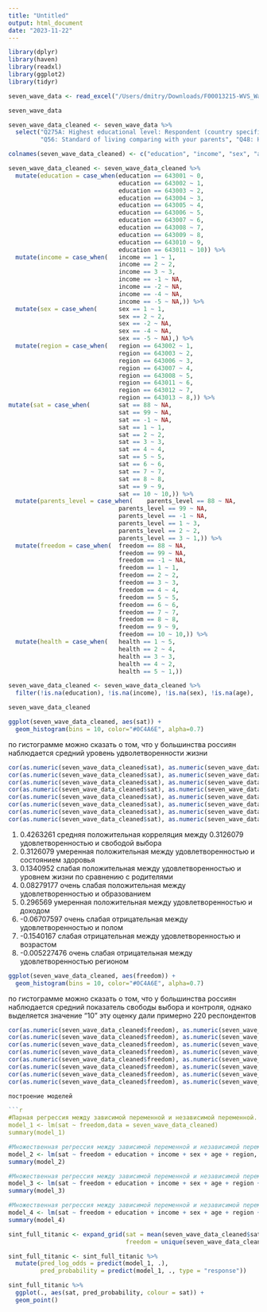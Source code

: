 ---
title: "Untitled"
output: html_document
date: "2023-11-22"
---

```{r}
library(dplyr) 
library(haven)
library(readxl)
library(ggplot2)
library(tidyr)
```

```{r}
seven_wave_data <- read_excel("/Users/dmitry/Downloads/F00013215-WVS_Wave_7_Russian_Federation_Excel_v5.0.xlsx")

seven_wave_data
```
```{r}

seven_wave_data_cleaned <- seven_wave_data %>%
  select("Q275A: Highest educational level: Respondent (country specific)", "Q288R: Income level (Recoded)", "Q260: Sex", "Q262: Age", "N_REGION_WVS: Region country specific", "Q49: Satisfaction with your life", 
         "Q56: Standard of living comparing with your parents", "Q48: How much freedom of choice and control", "Q47: State of health (subjective)") 

colnames(seven_wave_data_cleaned) <- c("education", "income", "sex", "age", "region", "sat", "parents_level", "freedom", "health")

seven_wave_data_cleaned <- seven_wave_data_cleaned %>%
  mutate(education = case_when(education == 643001 ~ 0,
                               education == 643002 ~ 1,
                               education == 643003 ~ 2,
                               education == 643004 ~ 3,
                               education == 643005 ~ 4,
                               education == 643006 ~ 5,
                               education == 643007 ~ 6,
                               education == 643008 ~ 7,
                               education == 643009 ~ 8,
                               education == 643010 ~ 9,
                               education == 643011 ~ 10)) %>%
  mutate(income = case_when(   income == 1 ~ 1,
                               income == 2 ~ 2,
                               income == 3 ~ 3,
                               income == -1 ~ NA,
                               income == -2 ~ NA,
                               income == -4 ~ NA,
                               income == -5 ~ NA,)) %>%
  mutate(sex = case_when(      sex == 1 ~ 1,
                               sex == 2 ~ 2,
                               sex == -2 ~ NA,
                               sex == -4 ~ NA,
                               sex == -5 ~ NA),) %>%
  mutate(region = case_when(   region == 643002 ~ 1,
                               region == 643003 ~ 2,
                               region == 643006 ~ 3,
                               region == 643007 ~ 4,
                               region == 643008 ~ 5,
                               region == 643011 ~ 6,
                               region == 643012 ~ 7,
                               region == 643013 ~ 8,)) %>%
mutate(sat = case_when(        sat == 88 ~ NA,
                               sat == 99 ~ NA,
                               sat == -1 ~ NA,
                               sat == 1 ~ 1,
                               sat == 2 ~ 2,
                               sat == 3 ~ 3,
                               sat == 4 ~ 4,
                               sat == 5 ~ 5,
                               sat == 6 ~ 6,
                               sat == 7 ~ 7,
                               sat == 8 ~ 8,
                               sat == 9 ~ 9,
                               sat == 10 ~ 10,)) %>%
  mutate(parents_level = case_when(    parents_level == 88 ~ NA,
                               parents_level == 99 ~ NA,
                               parents_level == -1 ~ NA,
                               parents_level == 1 ~ 3,
                               parents_level == 2 ~ 2,
                               parents_level == 3 ~ 1,)) %>%
  mutate(freedom = case_when(  freedom == 88 ~ NA,
                               freedom == 99 ~ NA,
                               freedom == -1 ~ NA,
                               freedom == 1 ~ 1,
                               freedom == 2 ~ 2,
                               freedom == 3 ~ 3,
                               freedom == 4 ~ 4,
                               freedom == 5 ~ 5,
                               freedom == 6 ~ 6,
                               freedom == 7 ~ 7,
                               freedom == 8 ~ 8,
                               freedom == 9 ~ 9,
                               freedom == 10 ~ 10,)) %>%
  mutate(health = case_when(   health == 1 ~ 5,
                               health == 2 ~ 4,
                               health == 3 ~ 3,
                               health == 4 ~ 2,
                               health == 5 ~ 1,))

seven_wave_data_cleaned <- seven_wave_data_cleaned %>%
  filter(!is.na(education), !is.na(income), !is.na(sex), !is.na(age), !is.na(region), !is.na(sat), !is.na(parents_level), !is.na(freedom), !is.na(health))

seven_wave_data_cleaned

```


```{r}

ggplot(seven_wave_data_cleaned, aes(sat)) +    
  geom_histogram(bins = 10, color="#0C4A6E", alpha=0.7)
```
по гистограмме можно сказать о том, что у большинства россиян наблюдается средний уровень удволетворенности жизни

```{r}
cor(as.numeric(seven_wave_data_cleaned$sat), as.numeric(seven_wave_data_cleaned$freedom), use = "complete.obs") 
cor(as.numeric(seven_wave_data_cleaned$sat), as.numeric(seven_wave_data_cleaned$health), use = "complete.obs") 
cor(as.numeric(seven_wave_data_cleaned$sat), as.numeric(seven_wave_data_cleaned$parents_level), use = "complete.obs") 
cor(as.numeric(seven_wave_data_cleaned$sat), as.numeric(seven_wave_data_cleaned$education), use = "complete.obs") 
cor(as.numeric(seven_wave_data_cleaned$sat), as.numeric(seven_wave_data_cleaned$income), use = "complete.obs") 
cor(as.numeric(seven_wave_data_cleaned$sat), as.numeric(seven_wave_data_cleaned$sex), use = "complete.obs") 
cor(as.numeric(seven_wave_data_cleaned$sat), as.numeric(seven_wave_data_cleaned$age), use = "complete.obs") 
cor(as.numeric(seven_wave_data_cleaned$sat), as.numeric(seven_wave_data_cleaned$region), use = "complete.obs") 
```
1) 0.4263261 средняя положительная корреляция между 0.3126079 удовлетворенностью и свободой выбора 
2) 0.3126079 умеренная положительная между удовлетворенностью и состоянием здоровья 
3) 0.1340952 слабая положительная между удовлетворенностью и уровнем жизни по сравнению с родителями
4) 0.08279177 очень слабая положительная между удовлетворенностью и образованием
5) 0.296569 умеренная положительная между удовлетворенностью и доходом
6) -0.06707597 очень слабая отрицательная между удовлетворенностью и полом
7) -0.1540167 слабая отрицательная между удовлетворенностью и возрастом
8) -0.005227476 очень слабая отрицательная между удовлетворенностью регионом

```{r}

ggplot(seven_wave_data_cleaned, aes(freedom)) +
  geom_histogram(bins = 10, color="#0C4A6E", alpha=0.7)
``` 
по гистограмме можно сказать о том, что у большинства россиян наблюдается средний показатель свободы выбора и контроля, однако выделяется значение "10" эту оценку дали примерно 220 респондентов 

```{r}
cor(as.numeric(seven_wave_data_cleaned$freedom), as.numeric(seven_wave_data_cleaned$sat), use = "complete.obs") 
cor(as.numeric(seven_wave_data_cleaned$freedom), as.numeric(seven_wave_data_cleaned$health), use = "complete.obs") 
cor(as.numeric(seven_wave_data_cleaned$freedom), as.numeric(seven_wave_data_cleaned$parents_level), use = "complete.obs") 
cor(as.numeric(seven_wave_data_cleaned$freedom), as.numeric(seven_wave_data_cleaned$education), use = "complete.obs") 
cor(as.numeric(seven_wave_data_cleaned$freedom), as.numeric(seven_wave_data_cleaned$income), use = "complete.obs") 
cor(as.numeric(seven_wave_data_cleaned$freedom), as.numeric(seven_wave_data_cleaned$sex), use = "complete.obs") 
cor(as.numeric(seven_wave_data_cleaned$freedom), as.numeric(seven_wave_data_cleaned$age), use = "complete.obs") 
cor(as.numeric(seven_wave_data_cleaned$freedom), as.numeric(seven_wave_data_cleaned$region), use = "complete.obs")

построение моделей 

```{r} 
#Парная регрессия между зависимой переменной и независимой переменной.
model_1 <- lm(sat ~ freedom,data = seven_wave_data_cleaned)
summary(model_1)  
```

```{r}
#Множественная регрессия между зависимой переменной и независимой переменной + сэс + демографические характеристики
model_2 <- lm(sat ~ freedom + education + income + sex + age + region, seven_wave_data_cleaned)
summary(model_2) 
```

```{r}
#Множественная регрессия между зависимой переменной и независимой переменной + одна контрольная переменная + сэс + демографические характеристики
model_3 <- lm(sat ~ freedom + education + income + sex + age + region + health, data = seven_wave_data_cleaned)
summary(model_3) 
```

```{r}
#Множественная регрессия между зависимой переменной и независимой переменной + две контрольная переменная + сэс + демографические характеристики
model_4 <- lm(sat ~ freedom + education + income + sex + age + region + health + parents_level, data = seven_wave_data_cleaned)
summary(model_4) 
```


```{r}
sint_full_titanic <- expand_grid(sat = mean(seven_wave_data_cleaned$sat),
                                 freedom = unique(seven_wave_data_cleaned$freedom))

sint_full_titanic <- sint_full_titanic %>% 
  mutate(pred_log_odds = predict(model_1, .),
         pred_probability = predict(model_1, ., type = "response"))

sint_full_titanic %>% 
  ggplot(., aes(sat, pred_probability, colour = sat)) +
  geom_point()
```

